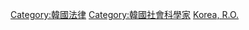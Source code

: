 [[Category:韓國法律|Category:韓國法律]]
[[Category:韓國社會科學家|Category:韓國社會科學家]]
[[Category:各國法學家|Korea, R.O.]]